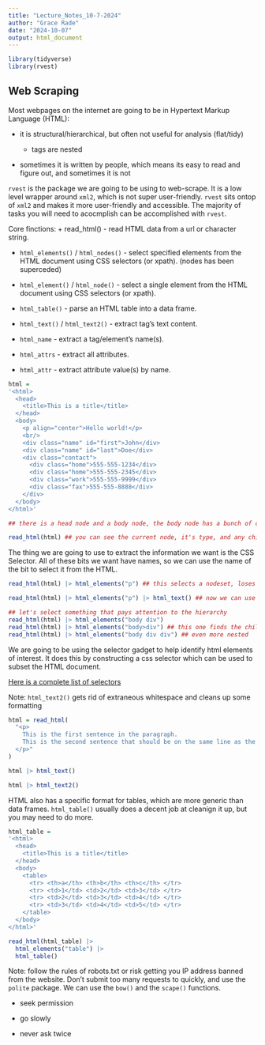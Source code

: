 ```yaml
---
title: "Lecture_Notes_10-7-2024"
author: "Grace Rade"
date: "2024-10-07"
output: html_document
---
```

```r
library(tidyverse)
library(rvest)
```


## Web Scraping

Most webpages on the internet are going to be in Hypertext Markup Language (HTML):

  + it is structural/hierarchical, but often not useful for analysis (flat/tidy)
  
    - tags are nested
    
  + sometimes it is written by people, which means its easy to read and figure out, and sometimes it is not
  
`rvest` is the package we are going to be using to web-scrape. It is a low level wrapper around `xml2`, which is not super user-friendly. `rvest` sits ontop of `xml2` and makes it more user-friendly and accessible. The majority of tasks you will need to acocmplish can be accomplished with `rvest`. 

Core finctions:
  + read_html() - read HTML data from a url or character string.

  + `html_elements()` / `html_nodes()` - select specified elements from the HTML document using CSS selectors (or xpath). (nodes has been superceded)

  + `html_element()` / `html_node()` - select a single element from the HTML document using CSS selectors (or xpath).

  + `html_table()` - parse an HTML table into a data frame.

  + `html_text()` / `html_text2()` - extract tag’s text content.

  + `html_name` - extract a tag/element’s name(s).

  + `html_attrs` - extract all attributes.
  
  + `html_attr` - extract attribute value(s) by name.
  
```r
html = 
'<html>
  <head>
    <title>This is a title</title>
  </head>
  <body>
    <p align="center">Hello world!</p>
    <br/>
    <div class="name" id="first">John</div>
    <div class="name" id="last">Doe</div>
    <div class="contact">
      <div class="home">555-555-1234</div>
      <div class="home">555-555-2345</div>
      <div class="work">555-555-9999</div>
      <div class="fax">555-555-8888</div>
    </div>
  </body>
</html>'

## there is a head node and a body node, the body node has a bunch of children in it 

read_html(html) ## you can see the current node, it's type, and any children it has

```

The thing we are going to use to extract the information we want is the CSS Selector. All of these bits we want have names, so we can use the name of the bit to select it from the HTML. 

```r
read_html(html) |> html_elements("p") ## this selects a nodeset, loses the structure

read_html(html) |> html_elements("p") |> html_text() ## now we can use the other rvest functions to deal with the nodeset

## let's select something that pays attention to the hierarchy
read_html(html) |> html_elements("body div")
read_html(html) |> html_elements("body>div") ## this one finds the child of the body tag
read_html(html) |> html_elements("body div div") ## even more nested
```

We are going to be using the selector gadget to help identify html elements of interest. It does this by constructing a css selector which can be used to subset the HTML document. 

[Here is a complete list of selectors](https://www.w3schools.com/CSSref/css_selectors.php)

Note: `html_text2()` gets rid of extraneous whitespace and cleans up some formatting

```r
html = read_html(
  "<p>  
    This is the first sentence in the paragraph.
    This is the second sentence that should be on the same line as the first sentence.<br>This third sentence should start on a new line.
  </p>"
)

html |> html_text()

html |> html_text2()
```


HTML also has a specific format for tables, which are more generic than data frames. `html_table()` usually does a decent job at cleanign it up, but you may need to do more. 

```r
html_table = 
'<html>
  <head>
    <title>This is a title</title>
  </head>
  <body>
    <table>
      <tr> <th>a</th> <th>b</th> <th>c</th> </tr>
      <tr> <td>1</td> <td>2</td> <td>3</td> </tr>
      <tr> <td>2</td> <td>3</td> <td>4</td> </tr>
      <tr> <td>3</td> <td>4</td> <td>5</td> </tr>
    </table>
  </body>
</html>'

read_html(html_table) |>
  html_elements("table") |> 
  html_table()
```

Note: follow the rules of robots.txt or risk getting you IP address banned from the website. Don't submit too many requests to quickly, and use the `polite` package. We can use the `bow()` and the `scape()` functions. 

  + seek permission
  
  + go slowly
  
  + never ask twice
  
